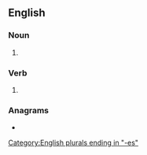 ==English==

===Noun===
{{head|en|noun form}}

# {{plural of|en|blotch}}

===Verb===
{{head|en|verb form}}

# {{en-third-person singular of|blotch}}

===Anagrams===
* {{anagrams|en|a=bcehlost|Bechtols}}

[[Category:English plurals ending in "-es"]]